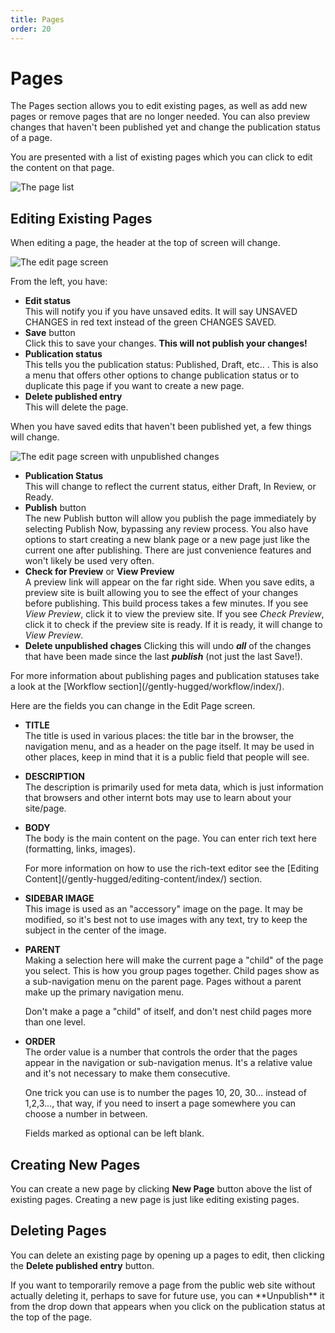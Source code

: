 ```yaml
---
title: Pages
order: 20
---
```

# Pages

The Pages section allows you to edit existing pages, as well as add new pages or remove pages that are no longer needed. You can also preview changes that haven't been published yet and change the publication status of a page.

You are presented with a list of existing pages which you can click to edit the content on that page. 

![The page list](/images/page-list.jpg)

## Editing Existing Pages

When editing a page, the header at the top of screen will change. 

![The edit page screen](/images/edit-page.jpg)

From the left, you have:

* **Edit status**\
    This will notify you if you have unsaved edits. It will say UNSAVED CHANGES in red text instead of the green CHANGES SAVED.
* **Save** button\
    Click this to save your changes. **This will not publish your changes!**
* **Publication status**\
    This tells you the publication status: Published, Draft, etc.. . This is also a menu that offers other options to change publication status or to duplicate this page if you want to create a new page.
* **Delete published entry**\
    This will delete the page.

When you have saved edits that haven't been published yet, a few things will change.

![The edit page screen with unpublished changes](/images/edit-page-draft.jpg)

* **Publication Status**\
    This will change to reflect the current status, either Draft, In Review, or Ready.
* **Publish** button\
    The new Publish button will allow you publish the page immediately by selecting Publish Now, bypassing any review process. You also have options to start creating a new blank page or a new page just like the current one after publishing. There are just convenience features and won't likely be used very often.
* **Check for Preview** or **View Preview**\
    A preview link will appear on the far right side. When you save edits, a preview site is built allowing you to see the effect of your changes before publishing. This build process takes a few minutes. If you see _View Preview_, click it to view the preview site. If you see _Check Preview_, click it to check if the preview site is ready. If it is ready, it will change to _View Preview_.
* **Delete unpublished chages**
    Clicking this will undo _**all**_ of the changes that have been made since the last _**publish**_ (not just the last Save!). 

<Aside>
For more information about publishing pages and publication statuses take a look at the [Workflow section](/gently-hugged/workflow/index/).
</Aside>

Here are the fields you can change in the Edit Page screen.

* **TITLE**\
    The title is used in various places: the title bar in the browser, the navigation menu, and as a header on the page itself. It may be used in other places, keep in mind that it is a public field that people will see.
* **DESCRIPTION**\
    The description is primarily used for meta data, which is just information that browsers and other internt bots may use to learn about your site/page.
* **BODY**\
    The body is the main content on the page. You can enter rich text here (formatting, links, images).
    <Aside>
        For more information on how to use the rich-text editor see the [Editing Content](/gently-hugged/editing-content/index/) section.
    </Aside>
* **SIDEBAR IMAGE**\
    This image is used as an "accessory" image on the page. It may be modified, so it's best not to use images with any text, try to keep the subject in the center of the image.
* **PARENT**\
    Making a selection here will make the current page a "child" of the page you select. This is how you group pages together. Child pages show as a sub-navigation menu on the parent page. Pages without a parent make up the primary navigation menu. 
    <Aside type="warning">
        Don't make a page a "child" of itself, and don't nest child pages more than one level.
    </Aside>
* **ORDER**\
    The order value is a number that controls the order that the pages appear in the navigation or sub-navigation menus. It's a relative value and it's not necessary to make them consecutive.
    <Aside>
        One trick you can use is to number the pages 10, 20, 30... instead of 1,2,3..., that way, if you need to insert a page somewhere you can choose a number in between.
    </Aside>

    Fields marked as optional can be left blank.

## Creating New Pages

You can create a new page by clicking **New Page** button above the list of existing pages. Creating a new page is just like editing existing pages.

## Deleting Pages

You can delete an existing page by opening up a pages to edit, then clicking the **Delete published entry** button.

<Aside>
    If you want to temporarily remove a page from the public web site without actually deleting it, perhaps to save for future use, you can **Unpublish** it from the drop down that appears when you click on the publication status at the top of the page.
 </Aside>